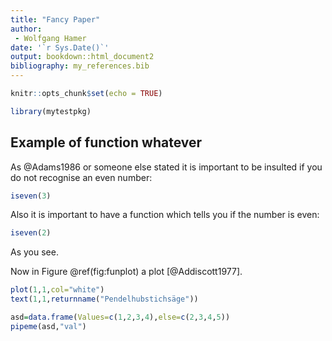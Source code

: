 ```yaml
---
title: "Fancy Paper"
author: 
 - Wolfgang Hamer
date: '`r Sys.Date()`'
output: bookdown::html_document2
bibliography: my_references.bib
---
```


```r
knitr::opts_chunk$set(echo = TRUE)
```

```r
library(mytestpkg)
```

## Example of function whatever

As @Adams1986 or someone else stated it is important to be insulted if you do not recognise an even number:

```r
iseven(3)
```

Also it is important to have a function which tells you if the number is even:

```r
iseven(2)
```

As you see.

Now in Figure \@ref(fig:funplot) a plot [@Addiscott1977].

```r
plot(1,1,col="white")
text(1,1,returnname("Pendelhubstichsäge"))
```

```r
asd=data.frame(Values=c(1,2,3,4),else=c(2,3,4,5))
pipeme(asd,"val")
```



